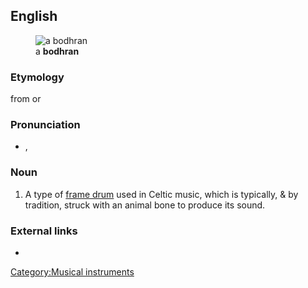 ==English==
[[Image:Bodhran.jpg|thumb|a '''bodhran''']]

===Etymology===
{{etyl|ga}} {{term|bodhrán|lang=ga}} from {{etyl|ga}} {{term|bodhor||soft or dull sounding|lang=ga}} or {{etyl|ga}} {{term|bodhar||deaf|lang=ga}}

===Pronunciation===
* {{IPA|/ˈbɔːɹɑːn/|/ˈbaʊɹɑːn/}}, {{SAMPA|/"bO:rA:n/|/"baUrA:n/}}

===Noun===
{{en-noun}}

# A type of [[frame drum]] used in Celtic music, which is typically, & by tradition, struck with an animal bone to produce its sound.

===External links===
* {{pedialite}}

[[Category:Musical instruments]]